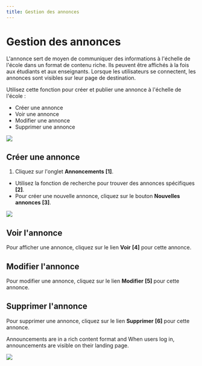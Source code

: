 ```yaml
---
title: Gestion des annonces
---
```




# Gestion des annonces 

 L'annonce sert de moyen de communiquer des informations à l'échelle de l'école dans un format de contenu riche. Ils peuvent être affichés à la fois aux étudiants et aux enseignants. Lorsque les utilisateurs se connectent, les annonces sont visibles sur leur page de destination. 
 
 Utilisez cette fonction pour créer et publier une annonce à l'échelle de l'école : 
 - Créer une annonce 
 - Voir une annonce 
 - Modifier une annonce 
 - Supprimer une annonce 

 ![]( /img/ulearning/admin/announcement01.png) 

 ## Créer une annonce 

 1. Cliquez sur l'onglet **Annoncements** **[1]**. 
   - Utilisez la fonction de recherche pour trouver des annonces spécifiques **[2]**. 
   - Pour créer une nouvelle annonce, cliquez sur le bouton **Nouvelles annonces** **[3]**. 
 
 ![]( /img/ulearning/admin/announcement02.png) 

 ## Voir l'annonce 
 Pour afficher une annonce, cliquez sur le lien **Voir** **[4]** pour cette annonce. 
 
 ## Modifier l'annonce 
 Pour modifier une annonce, cliquez sur le lien **Modifier** **[5]** pour cette annonce. 
 
 ## Supprimer l'annonce 
 Pour supprimer une annonce, cliquez sur le lien **Supprimer** **[6]** pour cette annonce.

<Callout type="info" emoji="ℹ️">
  Announcements are in a rich content format and When users log in, announcements are visible on their landing page.
</Callout>

![](/img/ulearning/admin/announcement03.png)
